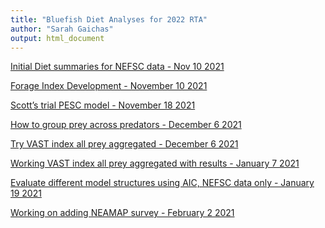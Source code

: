 ```yaml
---
title: "Bluefish Diet Analyses for 2022 RTA"
author: "Sarah Gaichas"
output: html_document
---
```


<!-- ADD LINKS BELOW, note, using the RMD link syntax will open the presentation in the same tab, which is annoying. Use the html with the "_blank" to fix that behavior -->
 

<a href="https://sgaichas.github.io/bluefishdiet/DietSummary.html" target="_blank"> Initial Diet summaries for NEFSC data - Nov 10 2021 </a>

<a href="https://sgaichas.github.io/bluefishdiet/ForageIndex.html" target="_blank"> Forage Index Development - November 10 2021 </a>

<a href="https://sgaichas.github.io/bluefishdiet/PiscPESCbySL.html" target="_blank"> Scott's trial PESC model - November 18 2021 </a>

<a href="https://sgaichas.github.io/bluefishdiet/PreyAggs.html" target="_blank"> How to group prey across predators - December 6 2021 </a>

<a href="https://sgaichas.github.io/bluefishdiet/VASTmod1.html" target="_blank"> Try VAST index all prey aggregated - December 6 2021 </a>

<a href="https://sgaichas.github.io/bluefishdiet/VASTmod2.html" target="_blank"> Working VAST index all prey aggregated with results - January 7 2021 </a>

<a href="https://sgaichas.github.io/bluefishdiet/VASTmodsel.html" target="_blank"> Evaluate different model structures using AIC, NEFSC data only - January 19 2021 </a>

<a href="https://sgaichas.github.io/bluefishdiet/AddNEAMAP.html" target="_blank"> Working on adding NEAMAP survey - February 2 2021 </a>



